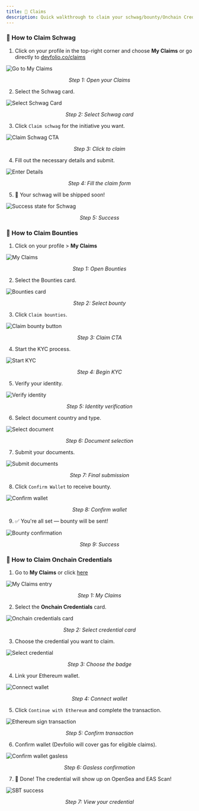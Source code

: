 ```yaml
---
title: 🎁 Claims
description: Quick walkthrough to claim your schwag/bounty/Onchain Credentials
---
```


<Tabs>
<Tab title="Schwag">

### 🧢 How to Claim Schwag

1. Click on your profile in the top-right corner and choose <strong>My Claims</strong> or go directly to [devfolio.co/claims](https://devfolio.co/claims)

<img src="/assets/image-135.1.1.png" alt="Go to My Claims" />
<p align="center"><i>Step 1: Open your Claims</i></p>

2. Select the Schwag card.

<img src="/assets/image-133.1.png" alt="Select Schwag Card" />
<p align="center"><i>Step 2: Select Schwag card</i></p>

3. Click <code>Claim schwag</code> for the initiative you want.

<img src="/assets/pika-1682066192886-1x.png" alt="Claim Schwag CTA" />
<p align="center"><i>Step 3: Click to claim</i></p>

4. Fill out the necessary details and submit.

<img src="/assets/pika-1682066306949-1x.png" alt="Enter Details" />
<p align="center"><i>Step 4: Fill the claim form</i></p>

5. 🎉 Your schwag will be shipped soon!

<img src="/assets/image-18.png" alt="Success state for Schwag" />
<p align="center"><i>Step 5: Success</i></p>

</Tab>
<Tab title="Bounties">

### 💸 How to Claim Bounties

1. Click on your profile > <strong>My Claims</strong>

<img src="/assets/image-135.1.png" alt="My Claims" />
<p align="center"><i>Step 1: Open Bounties</i></p>

2. Select the Bounties card.

<img src="/assets/pika-1682066146228-1x.png" alt="Bounties card" />
<p align="center"><i>Step 2: Select bounty</i></p>

3. Click <code>Claim bounties</code>.

<img src="/assets/pika-1682066768151-1x.png" alt="Claim bounty button" />
<p align="center"><i>Step 3: Claim CTA</i></p>

4. Start the KYC process.

<img src="/assets/Screenshot-3236.png" alt="Start KYC" />
<p align="center"><i>Step 4: Begin KYC</i></p>

5. Verify your identity.

<img src="/assets/Screenshot-3237.png" alt="Verify identity" />
<p align="center"><i>Step 5: Identity verification</i></p>

6. Select document country and type.

<img src="/assets/Screenshot-3239.png" alt="Select document" />
<p align="center"><i>Step 6: Document selection</i></p>

7. Submit your documents.

<img src="/assets/Screenshot-3245.png" alt="Submit documents" />
<p align="center"><i>Step 7: Final submission</i></p>

8. Click <code>Confirm Wallet</code> to receive bounty.

<img src="/assets/pika-1682066851084-1x.png" alt="Confirm wallet" />
<p align="center"><i>Step 8: Confirm wallet</i></p>

9. ✅ You're all set — bounty will be sent!

<img src="/assets/pika-1682073331112-1x.png" alt="Bounty confirmation" />
<p align="center"><i>Step 9: Success</i></p>

</Tab>
<Tab title="Onchain Credentials">

### 🔗 How to Claim Onchain Credentials

1. Go to <strong>My Claims</strong> or click [here](https://devfolio.co/claims)

<img src="/assets/image-135.1.2.png" alt="My Claims entry" />
<p align="center"><i>Step 1: My Claims</i></p>

2. Select the <strong>Onchain Credentials</strong> card.

<img src="/assets/image-133.png" alt="Onchain credentials card" />
<p align="center"><i>Step 2: Select credential card</i></p>

3. Choose the credential you want to claim.

<img src="/assets/image-137.3.1.1.png" alt="Select credential" />
<p align="center"><i>Step 3: Choose the badge</i></p>

4. Link your Ethereum wallet.

<img src="/assets/image-139.png" alt="Connect wallet" />
<p align="center"><i>Step 4: Connect wallet</i></p>

5. Click <code>Continue with Ethereum</code> and complete the transaction.

<img src="/assets/image-146.1.png" alt="Ethereum sign transaction" />
<p align="center"><i>Step 5: Confirm transaction</i></p>

6. Confirm wallet (Devfolio will cover gas for eligible claims).

<img src="/assets/image-1.1.1.1.1.1.1.1.png" alt="Confirm wallet gasless" />
<p align="center"><i>Step 6: Gasless confirmation</i></p>

7. 🎉 Done! The credential will show up on OpenSea and EAS Scan!

<img src="/assets/image-2.1.1.1.1.png" alt="SBT success" />
<p align="center"><i>Step 7: View your credential</i></p>

</Tab>
</Tabs>
